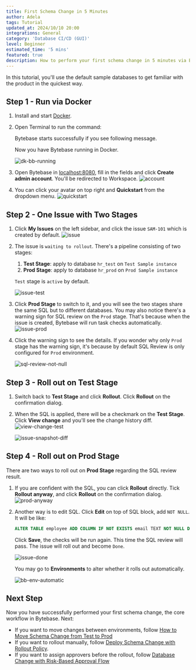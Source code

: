 ```yaml
---
title: First Schema Change in 5 Minutes
author: Adela
tags: Tutorial
updated_at: 2024/10/10 20:00
integrations: General
category: 'Database CI/CD (GUI)'
level: Beginner
estimated_time: '5 mins'
featured: true
description: How to perform your first schema change in 5 minutes via Bytebase.
---
```


In this tutorial, you'll use the default sample databases to get familiar with the product in the quickest way.

## Step 1 - Run via Docker

1. Install and start [Docker](https://www.docker.com/).
1. Open Terminal to run the command:

   <IncludeBlock url="/docs/get-started/install/terminal-docker-run-volume"></IncludeBlock>

   Bytebase starts successfully if you see following message.

   <IncludeBlock url="/docs/get-started/install/terminal-startup-output-success"></IncludeBlock>

   Now you have Bytebase running in Docker.

   ![dk-bb-running](/content/docs/tutorials/first-schema-change/dk-bb-running.webp)

1. Open Bytebase in [localhost:8080](http://localhost:8080/), fill in the fields and click **Create admin account**. You'll be redirected to Workspace.
   ![account](/content/docs/tutorials/first-schema-change/account.webp)

1. You can click your avatar on top right and **Quickstart** from the dropdown menu.
   ![quickstart](/content/docs/tutorials/first-schema-change/quickstart.webp)

## Step 2 - One Issue with Two Stages

1. Click **My Issues** on the left sidebar, and click the issue `SAM-101` which is created by default.
   ![issue](/content/docs/tutorials/first-schema-change/issue.webp)

1. The issue is `waiting to rollout`. There's a pipeline consisting of two stages:

   1. **Test Stage**: apply to database `hr_test` on `Test Sample instance`
   2. **Prod Stage**: apply to database `hr_prod` on `Prod Sample instance`

   `Test` stage is `active` by default.

   ![issue-test](/content/docs/tutorials/first-schema-change/issue-test.webp)

1. Click **Prod Stage** to switch to it, and you will see the two stages share the same SQL but to different databases. You may also notice there's a warning sign for SQL review on the `Prod` stage. That's because when the issue is created, Bytebase will run task checks automatically.
   ![issue-prod](/content/docs/tutorials/first-schema-change/issue-prod.webp)

1. Click the warning sign to see the details. If you wonder why only `Prod` stage has the warning sign, it's because by default SQL Review is only configured for `Prod` environment.

   ![sql-review-not-null](/content/docs/tutorials/first-schema-change/sql-review-not-null.webp)

## Step 3 - Roll out on Test Stage

1. Switch back to **Test Stage** and click **Rollout**. Click **Rollout** on the confirmation dialog.

1. When the SQL is applied, there will be a checkmark on the **Test Stage**. Click **View change** and you'll see the change history diff.
   ![view-change-test](/content/docs/tutorials/first-schema-change/view-change-test.webp)

   ![issue-snapshot-diff](/content/docs/tutorials/first-schema-change/issue-snapshot-diff.webp)

## Step 4 - Roll out on Prod Stage

There are two ways to roll out on **Prod Stage** regarding the SQL review result.

1. If you are confident with the SQL, you can click **Rollout** directly. Tick **Rollout anyway**, and click **Rollout** on the confirmation dialog.
   ![prod-anyway](/content/docs/tutorials/first-schema-change/prod-anyway.webp)

1. Another way is to edit SQL. Click **Edit** on top of SQL block, add `NOT NULL`. It will be like:

   ```sql
   ALTER TABLE employee ADD COLUMN IF NOT EXISTS email TEXT NOT NULL DEFAULT '';
   ```

   Click **Save**, the checks will be run again. This time the SQL review will pass. The issue will roll out and become `Done`.

   ![issue-done](/content/docs/tutorials/first-schema-change/issue-done.webp)

   You may go to **Environments** to alter whether it rolls out automatically.

   ![bb-env-automatic](/content/docs/tutorials/first-schema-change/bb-env-automatic.webp)

## Next Step

Now you have successfully performed your first schema change, the core workflow in Bytebase. Next:

- If you want to move changes between environments, follow [How to Move Schema Change from Test to Prod](/tutorials/how-to-move-schema-change-from-test-to-prod/)
- If you want to rollout manually, follow [Deploy Schema Change with Rollout Policy](/tutorials/deploy-schema-migration/).
- If you want to assign approvers before the rollout, follow [Database Change with Risk-Based Approval Flow](/tutorials/database-change-management-with-risk-adjusted-approval-flow/)
